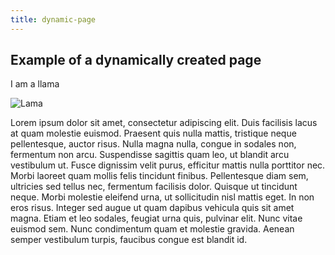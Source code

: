 ```yaml
---
title: dynamic-page
---
```


## Example of a dynamically created page

I am a llama

![Lama](https://upload.wikimedia.org/wikipedia/commons/thumb/d/d5/Lama3.jpg/1200px-Lama3.jpg)

Lorem ipsum dolor sit amet, consectetur adipiscing elit. Duis facilisis lacus at quam molestie euismod. Praesent quis nulla mattis, tristique neque pellentesque, auctor risus. Nulla magna nulla, congue in sodales non, fermentum non arcu. Suspendisse sagittis quam leo, ut blandit arcu vestibulum ut. Fusce dignissim velit purus, efficitur mattis nulla porttitor nec. Morbi laoreet quam mollis felis tincidunt finibus. Pellentesque diam sem, ultricies sed tellus nec, fermentum facilisis dolor. Quisque ut tincidunt neque. Morbi molestie eleifend urna, ut sollicitudin nisl mattis eget. In non eros risus. Integer sed augue ut quam dapibus vehicula quis sit amet magna. Etiam et leo sodales, feugiat urna quis, pulvinar elit. Nunc vitae euismod sem. Nunc condimentum quam et molestie gravida. Aenean semper vestibulum turpis, faucibus congue est blandit id.

